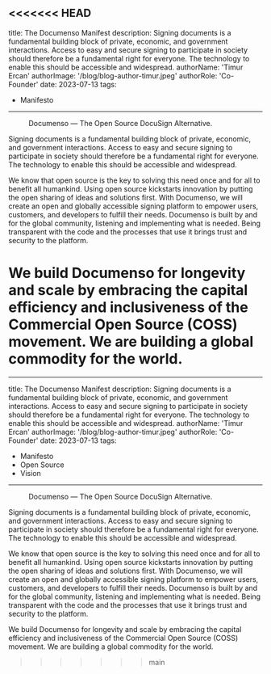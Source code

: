 <<<<<<< HEAD
---
title: The Documenso Manifest
description: Signing documents is a fundamental building block of private, economic, and government interactions. Access to easy and secure signing to participate in society should therefore be a fundamental right for everyone. The technology to enable this should be accessible and widespread.
authorName: 'Timur Ercan'
authorImage: '/blog/blog-author-timur.jpeg'
authorRole: 'Co-Founder'
date: 2023-07-13
tags:
  - Manifesto
---

<figure>
  <MdxNextImage
    src="/blog/blog-banner-manifest.jpeg"
    width="1260"
    height="630"
    alt="The Documenso Manifest blog banner"
  />

  <figcaption className="text-center">
    Documenso — The Open Source DocuSign Alternative.
  </figcaption>
</figure>

Signing documents is a fundamental building block of private, economic, and government interactions. Access to easy and secure signing to participate in society should therefore be a fundamental right for everyone. The technology to enable this should be accessible and widespread.

We know that open source is the key to solving this need once and for all to benefit all humankind. Using open source kickstarts innovation by putting the open sharing of ideas and solutions first. With Documenso, we will create an open and globally accessible signing platform to empower users, customers, and developers to fulfill their needs. Documenso is built by and for the global community, listening and implementing what is needed. Being transparent with the code and the processes that use it brings trust and security to the platform.

We build Documenso for longevity and scale by embracing the capital efficiency and inclusiveness of the Commercial Open Source (COSS) movement. We are building a global commodity for the world.
=======
---
title: The Documenso Manifest
description: Signing documents is a fundamental building block of private, economic, and government interactions. Access to easy and secure signing to participate in society should therefore be a fundamental right for everyone. The technology to enable this should be accessible and widespread.
authorName: 'Timur Ercan'
authorImage: '/blog/blog-author-timur.jpeg'
authorRole: 'Co-Founder'
date: 2023-07-13
tags:
  - Manifesto
  - Open Source
  - Vision
---

<figure>
  <MdxNextImage
    src="/blog/blog-banner-manifest.jpeg"
    width="1260"
    height="630"
    alt="The Documenso Manifest blog banner"
  />

  <figcaption className="text-center">
    Documenso — The Open Source DocuSign Alternative.
  </figcaption>
</figure>

Signing documents is a fundamental building block of private, economic, and government interactions. Access to easy and secure signing to participate in society should therefore be a fundamental right for everyone. The technology to enable this should be accessible and widespread.

We know that open source is the key to solving this need once and for all to benefit all humankind. Using open source kickstarts innovation by putting the open sharing of ideas and solutions first. With Documenso, we will create an open and globally accessible signing platform to empower users, customers, and developers to fulfill their needs. Documenso is built by and for the global community, listening and implementing what is needed. Being transparent with the code and the processes that use it brings trust and security to the platform.

We build Documenso for longevity and scale by embracing the capital efficiency and inclusiveness of the Commercial Open Source (COSS) movement. We are building a global commodity for the world.
>>>>>>> main
